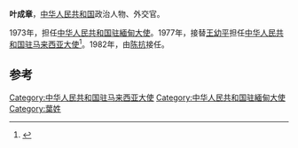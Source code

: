{{Otheruses|other=名为葉成章的其他人物|葉成章 (明朝)}}
'''叶成章'''，[[中华人民共和国|中华人民共和国]]政治人物、外交官。

1973年，担任[[中国驻緬甸大使列表|中华人民共和国驻緬甸大使]]。1977年，接替[[王幼平|王幼平]]担任[[中国驻马来西亚大使列表|中华人民共和国驻马来西亚大使]]<ref>{{cite web|author=中华人民共和国外交部|title=中国驻馬來西亞历任大使|url=http://www.mfa.gov.cn/chn/pds/ziliao/wjrw/2167/2168/t9137.htm|publisher=中华人民共和国外交部|accessdate=2012-03-03|archive-date=2019-07-01|archive-url=https://web.archive.org/web/20190701181132/https://www.mfa.gov.cn/web/|dead-url=no}}</ref>。1982年，由[[陈抗|陈抗]]接任。

== 参考 ==
{{reflist}}
{{start box}}
{{s-dip}}
{{succession box|[[陈肇源|陈肇源]]|[[莫燕忠|莫燕忠]]|[[中国驻緬甸大使列表|中华人民共和国驻緬甸大使]]|1973年7月-1977年10月}}
{{succession box|[[王幼平|王幼平]]|[[陈抗|陈抗]]|[[中国驻马来西亚大使列表|中华人民共和国驻马来西亚大使]]|1977年12月-1982年10月}}
{{end box}}
{{中国政治人物小作品}}
[[Category:中华人民共和国驻马来西亚大使|Category:中华人民共和国驻马来西亚大使]]
[[Category:中华人民共和国驻緬甸大使|Category:中华人民共和国驻緬甸大使]]
[[Category:葉姓|Category:葉姓]]